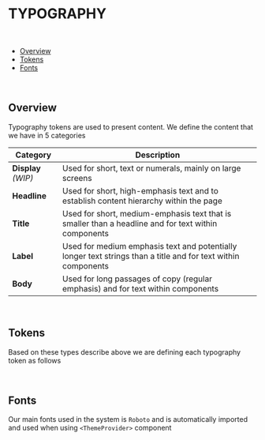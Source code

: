 
<Meta title="Design Tokens/Semantic/Typography" />

# TYPOGRAPHY

<br />

- [Overview](#overview)
- [Tokens](#tokens)
- [Fonts](#fonts)

<br />

## Overview

Typography tokens are used to present content. We define the content that we have in 5 categories

| Category            | Description                                                                                                   |
| ------------------- | ------------------------------------------------------------------------------------------------------------- |
| **Display** _(WIP)_ | Used for short, text or numerals, mainly on large screens                                                     |
| **Headline**        | Used for short, high-emphasis text and to establish content hierarchy within the page                         |
| **Title**           | Used for short, medium-emphasis text that is smaller than a headline and for text within components           |
| **Label**           | Used for medium emphasis text and potentially longer text strings than a title and for text within components |
| **Body**            | Used for long passages of copy (regular emphasis) and for text within components                              |

<br />

## Tokens

Based on these types describe above we are defining each typography token as follows

<TypographyShowcase />

<br />

## Fonts

Our main fonts used in the system is `Roboto` and is automatically imported and used when using `<ThemeProvider>` component
